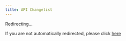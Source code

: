 ```yaml
---
title: API Changelist
---
```


<meta name="robots" content="noindex" />

<meta
  httpEquiv="refresh"
  content="1; url=https://plaid.com/core-exchange/docs/changelog/"
/>

Redirecting...

If you are not automatically redirected, please click [here](https://plaid.com/core-exchange/docs/changelog/)

